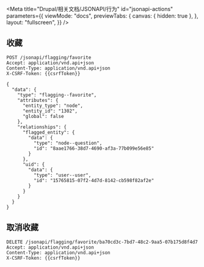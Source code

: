 
<Meta
  title="Drupal/相关文档/JSONAPI/行为"
  id="jsonapi-actions"
  parameters={{
    viewMode: "docs",
    previewTabs: {
      canvas: { hidden: true },
    },
    layout: "fullscreen",
  }}
/>

## 收藏

```
POST /jsonapi/flagging/favorite
Accept: application/vnd.api+json
Content-Type: application/vnd.api+json
X-CSRF-Token: {{csrfToken}}

{
  "data": {
    "type": "flagging--favorite",
    "attributes": {
      "entity_type": "node",
      "entity_id": "1302",
      "global": false
    },
    "relationships": {
      "flagged_entity": {
        "data": {
          "type": "node--question",
          "id": "8aae1766-38d7-4690-af3a-77b099e56e85"
        }
      },
      "uid": {
        "data": {
          "type": "user--user",
          "id": "15765815-07f2-4d7d-8142-cb598f82af2e"
        }
      }
    }
  }
}
```

## 取消收藏

```
DELETE /jsonapi/flagging/favorite/ba70cd3c-7bd7-48c2-9aa5-07b175d8f4d7
Accept: application/vnd.api+json
Content-Type: application/vnd.api+json
X-CSRF-Token: {{csrfToken}}
```
